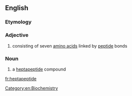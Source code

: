 ==English==

===Etymology===
{{prefix|hepta|peptide|lang=en}}

===Adjective===
{{en-adj|-}}

# consisting of seven [[amino acid]]s linked by [[peptide]] bonds

===Noun===
{{en-noun}}

# a [[#Adjective|heptapeptide]] compound

[[Category:en:Biochemistry]]

[[fr:heptapeptide]]